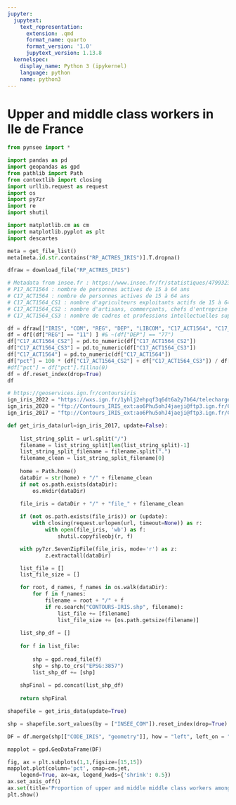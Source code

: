 ```yaml
---
jupyter:
  jupytext:
    text_representation:
      extension: .qmd
      format_name: quarto
      format_version: '1.0'
      jupytext_version: 1.13.8
  kernelspec:
    display_name: Python 3 (ipykernel)
    language: python
    name: python3
---
```


# Upper and middle class workers in Ile de France

```python
from pynsee import *

import pandas as pd
import geopandas as gpd
from pathlib import Path
from contextlib import closing
import urllib.request as request
import os
import py7zr
import re
import shutil

import matplotlib.cm as cm
import matplotlib.pyplot as plt
import descartes
```

```python
meta = get_file_list()
meta[meta.id.str.contains("RP_ACTRES_IRIS")].T.dropna()
```

```python
dfraw = download_file("RP_ACTRES_IRIS")
```

```python
# Metadata from insee.fr : https://www.insee.fr/fr/statistiques/4799323#dictionnaire
# P17_ACT1564 : nombre de personnes actives de 15 à 64 ans
# C17_ACT1564 : nombre de personnes actives de 15 à 64 ans
# C17_ACT1564_CS1 : nombre d'agriculteurs exploitants actifs de 15 à 64 ans
# C17_ACT1564_CS2 : nombre d'artisans, commerçants, chefs d'entreprise actifs de 15 à 64 ans
# C17_ACT1564_CS3 : nombre de cadres et professions intellectuelles supérieures actifs de 15 à 64 ans
```

```python
df = dfraw[["IRIS", "COM", "REG", "DEP", "LIBCOM", "C17_ACT1564", "C17_ACT1564_CS2", "C17_ACT1564_CS3"]]
df = df[(df["REG"] == "11") ] #& ~(df["DEP"] == "77")
df["C17_ACT1564_CS2"] = pd.to_numeric(df["C17_ACT1564_CS2"])
df["C17_ACT1564_CS3"] = pd.to_numeric(df["C17_ACT1564_CS3"])
df["C17_ACT1564"] = pd.to_numeric(df["C17_ACT1564"])
df["pct"] = 100 * (df["C17_ACT1564_CS2"] + df["C17_ACT1564_CS3"]) / df["C17_ACT1564"]
#df["pct"] = df["pct"].fillna(0)
df = df.reset_index(drop=True)
df
```

```python
# https://geoservices.ign.fr/contoursiris
ign_iris_2022 = "https://wxs.ign.fr/1yhlj2ehpqf3q6dt6a2y7b64/telechargement/inspire/CONTOURS-IRIS-PACK_2022-01$CONTOURS-IRIS_2-1__SHP__FRA_2022-01-01/file/CONTOURS-IRIS_2-1__SHP__FRA_2022-01-01.7z"
ign_iris_2020 = "ftp://Contours_IRIS_ext:ao6Phu5ohJ4jaeji@ftp3.ign.fr/CONTOURS-IRIS_2-1__SHP__FRA_2020-01-01.7z"
ign_iris_2017 = "ftp://Contours_IRIS_ext:ao6Phu5ohJ4jaeji@ftp3.ign.fr/CONTOURS-IRIS_2-1__SHP__FRA_2017-01-01.7z"

def get_iris_data(url=ign_iris_2017, update=False):
    
    list_string_split = url.split("/")
    filename = list_string_split[len(list_string_split)-1]
    list_string_split_filename = filename.split(".")
    filename_clean = list_string_split_filename[0]
    
    home = Path.home()
    dataDir = str(home) + "/" + filename_clean
    if not os.path.exists(dataDir):
        os.mkdir(dataDir)

    file_iris = dataDir + "/" + "file_" + filename_clean
        
    if (not os.path.exists(file_iris)) or (update):
        with closing(request.urlopen(url, timeout=None)) as r:
            with open(file_iris, 'wb') as f:
                shutil.copyfileobj(r, f)

    with py7zr.SevenZipFile(file_iris, mode='r') as z:
            z.extractall(dataDir)

    list_file = []
    list_file_size = []

    for root, d_names, f_names in os.walk(dataDir):
        for f in f_names:
            filename = root + "/" + f
            if re.search("CONTOURS-IRIS.shp", filename):
                list_file += [filename]
                list_file_size += [os.path.getsize(filename)]
    
    list_shp_df = []
                
    for f in list_file:  
               
        shp = gpd.read_file(f)
        shp = shp.to_crs("EPSG:3857")
        list_shp_df += [shp]
        
    shpFinal = pd.concat(list_shp_df)
    
    return shpFinal

shapefile = get_iris_data(update=True)

shp = shapefile.sort_values(by = ["INSEE_COM"]).reset_index(drop=True)
```

```python
DF = df.merge(shp[["CODE_IRIS", "geometry"]], how = "left", left_on = "IRIS", right_on = "CODE_IRIS")
```

```python
mapplot = gpd.GeoDataFrame(DF)

fig, ax = plt.subplots(1,1,figsize=[15,15])
mapplot.plot(column='pct', cmap=cm.jet,
    legend=True, ax=ax, legend_kwds={'shrink': 0.5})
ax.set_axis_off()
ax.set(title='Proportion of upper and middle middle class workers among working population in 2017')
plt.show()
```

